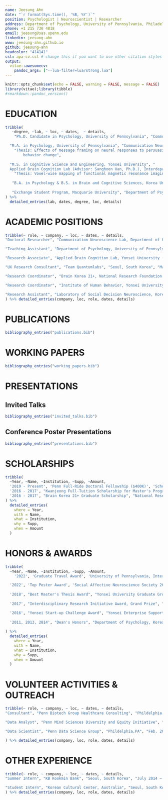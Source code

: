 ```yaml
---
name: Jeesung Ahn
date: "`r format(Sys.time(), '%B, %Y')`"
position: Psychologist | Neuroscientist | Researcher
address: Department of Psychology, University of Pennsylvania, Philadelphia, PA
phone: +1 215 730 4818
email: jeesung@sas.upenn.edu
linkedin: jeesung-ahn
www: jeesung-ahn.github.io
github: jeesung-ahn
headcolor: "414141"
csl: apa-cv.csl # change this if you want to use other citation styles
output: 
  vitae::awesomecv:
    pandoc_args: ["--lua-filter=lua/strong.lua"] 
---
```


```r
knitr::opts_chunk$set(echo = FALSE, warning = FALSE, message = FALSE)
library(vitae);library(tibble)
#rmarkdown::pandoc_version()
```

# EDUCATION

```r
tribble(
   ~degree, ~lab, ~ loc, ~ dates,  ~ details,
    "Ph.D. Candidate in Psychology, University of Pennsylvania", "Communication Neuroscience Lab (Advisor: Emily Falk, Ph.D.), Department of Psychology", "Aug. 2019 - Present", "Philadelphia, PA",NA, 

  "M.A. in Psychology, University of Pennsylvania", "Communication Neuroscience Lab (Advisor: Emily Falk, Ph.D.), Department of Psychology", "Aug. 2019 - Aug. 2021", "Philadelphia, PA", 
    "Thesis: Effects of message framing on neural responses to persuasive message and health
     	behavior change",
  
  "M.S. in Cognitive Science and Engineering, Yonsei University", "
  Applied Brain Cognition Lab (Advisor: Sanghoon Han, Ph.D.), Interdepartmental Cognitive Science Program", "Mar. 2016 - Feb. 2018", "Seoul, South Korea", 
    "Thesis: Voxel-wise mapping of functional magnetic resonance imaging in impression formation (best thesis award)",
  
   "B.A. in Psychology & B.S. in Brain and Cognitive Sciences, Korea University", "Department of Psychology, College of Information and Communications", "Mar. 2011 - Aug. 2015", "Seoul, South Korea", NA,
  
   "Exchange Student Program, Macquarie University", "Department of Psychology", "July 2013 - Dec. 2013", "Sydney, Australia",  NA
) %>% 
  detailed_entries(lab, dates, degree, loc, details)
```


# ACADEMIC POSITIONS

```r

tribble(~ role, ~ company, ~ loc, ~ dates, ~ details,
"Doctoral Researcher", "Communication Neuroscience Lab, Department of Psychology, University of Pennsylvania", "Phildelphia,PA", "Aug. 2019 – Present", list("Leading 8+ multidisciplinary research projects in the domain of experimental psychology and social/health neuroscience","Utilizing brain and social network data to develop machine learning models that make data-driven predictions on the effectiveness of health interventions in changing health behaviors (e.g., drinking, physical activity) and improving physical and mental well-being (e.g., loneliness)","Closely collaborating with cross-functional teams from 10+ institutions and 80+ researchers, including program managers, funders, data scientists, and engineers; honing skills in effectively visualizing and communicating complex scientific findings to diverse audiences"),

"Teaching Assistant", "Department of Psychology, University of Pennsylvania", "Phildelphia,PA", "Jan. 2021 – Dec. 2021", list("Introduction to Experimental Psychology (Spring 2021, Rebecca Waller, Ph.D.; Fall 2021, Anna Jenkins, Ph.D.)","Provided one-on-one mentorship to over 50 students to assist with the development of their study plans", "Developed evaluation tools for students and provided thorough grading and qualitative feedback on their essays"),

"Research Associate", "Applied Brain Cognition Lab, Yonsei University (P.I.: Sanghoon Han, Ph.D.) & Integrated Neurocognitive Functional Imaging Center, Yonsei University Severance Hospital (P.I.: Seung-Koo Lee, M.D., Ph.D.)", "Seoul, South Korea", "April. 2015 – Mar. 2019", list("Designed and directed 7+ end-to-end behavioral and neuroimaging projects, resulting in 3 first-author publications, an award-winning Master’s thesis, and 6 international conference presentations", "Collaborated with cross-functional teams to develop a mobile application for treating social anxiety; conducted behavioral and neuroimaging experiments, in-depth interviews, and supervised machine learning analyses to evaluate user experience and the clinical efficacy of the application", "Provided extensive technical support and mentorship to onboarding researchers regarding research project management, neuroimaging analyses, data quality control, and MATLAB scripting"),

"UX Research Consultant", "Team Quantumlabs", "Seoul, South Korea", "Mar. 2016 – Feb. 2018", list("Provided UX consulting services to a start-up company on the efficacy of their novel neurostimulation technology in enhancing cognitive functions, such as attention capacity", "Designed and conducted A/B tests and usability studies of their product, which led to the successful acquisition of $100K in funding", "Led a team that presented findings to cross-functional stakeholders, including venture capital funders, designers, engineers, and clinicians, to inform and advocate the direction of product development"),

"Research Coordinator", "Brain Korea 21+, National Research Foundation of Korea", "Seoul, South Korea", "Jun 2017 – Feb 2018", list("Managed research funding and travel funds for Yonsei Applied Brain Cognition Lab", "Prepared and submitted the annual review report for the lab"),

"Research Coordinator", "Institute of Human Behavior, Yonsei University", "Seoul, South Korea", "Mar 2016 – Aug 2016", list("Managed funding for academic and social events within the Department of Psychology at Yonsei University, including coordinating guest speaker series"),

"Research Assistant", "Laboratory of Social Decision Neuroscience, Korea University (Advisor: Hackjin Kim, Ph.D.)", "Seoul, South Korea", "Nov 2014 – April 2015", list("Collected behavioral and neuroimaging data for an EEG hyperscanning experiment")
) %>% detailed_entries(company, loc, role, dates, details)
```

# PUBLICATIONS

```r
bibliography_entries("publications.bib")
```

# WORKING PAPERS

```r
bibliography_entries("working_papers.bib")
```

# PRESENTATIONS
## Invited Talks
```r
bibliography_entries("invited_talks.bib")
```

## Conference Poster Presentations
```r
bibliography_entries("presentations.bib")
```


# SCHOLARSHIPS

```r
tribble(
  ~Year, ~Name, ~Institution, ~Supp, ~Amount,
  '2019 - Present', 'Penn Full-Ride Doctoral Fellowship ($400K)', 'School of Arts and Sciences, University of Pennsylvania', NA, NA,
  '2016 - 2017', "Kwanjeong Full-Tuition Scholarship for Master's Program ($22K)", "Kwanjeong Educational Foundation (http://en.ikef.or.kr)",NA,NA,
  '2016 - 2017', "Brain Korea 21+ Graduate Scholarship", "National Research Foundation of Korea",NA,NA
) %>%
  detailed_entries(
    where = Year,
    with = Name,
    what = Institution,
    why = Supp,
    when = Amount
  )
```

# HONORS & AWARDS

```r
tribble(
  ~Year, ~Name, ~Institution, ~Supp, ~Amount,
    '2022', 'Graduate Travel Award', 'University of Pennsylvania, International Communication Association Conference 2022 ', NA, NA,

  '2022', 'Top Poster Award', 'Social Affective Neuroscience Society 2022 ', 'Presented findings at an invited talk, titled "Brain responses to gain- and loss-framed messages differ, and interact with baseline physical activity, to predict later behaviors"', NA,
  
  '2018', "Best Master's Thesis Award", "Yonsei University Graduate Group", 'For the thesis titled "Voxel-wise mapping of functional magnetic resonance imaging in impression formation"',NA,
  
  '2017', "Interdisciplinary Research Initiative Award, Grand Prize", "Institute of Convergence Science (ICONS), Yonsei University",'Collaborated with electrical engineers to enhance brain image resolution using deep learning; awarded $5K research funding;',NA,

  '2016', "Yonsei Start-up Challenge Award", "Yonsei Enterprise Support Foundation",'Presented A/B test findings for a novel neurostimulation device developed by a start-up company, Team Quantumlabs; Led to $100K in funding',NA,
  
  '2011, 2013, 2014', "Dean's Honors", "Department of Psychology, Korea University",'For 5 semesters; 2014, Fall Semester (GPA 4.25/4.5); 2014, Spring Semester (GPA 4.25/4.5); 2013, Spring Semester (GPA 4.0/4.5); 2011, Fall Semester (GPA 4.11/4.5); 2011, Spring Semester (GPA 4.37/4.5)',NA
  
) %>%
  detailed_entries(
    where = Year,
    with = Name,
    what = Institution,
    why = Supp,
    when = Amount
  )
```

# VOLUNTEER ACTIVITIES & OUTREACH

```r

tribble(~ role, ~ company, ~ loc, ~ dates, ~ details,
"Consultant", "Penn Biotech Group Healthcare Consulting", "Phildelphia,PA", "Sept. 2022 – Present", list("Presented weekly deliverables to a biotherapeutic start-up company by analyzing the market landscape for a novel cancer therapy that will have a high impact on 1M+ tumor patients", "Led in-depth interviews with healthcare stakeholders and qualitatively evaluated 200+ clinical trials and company profiles, providing data-driven recommendations and benchmarks for partnership opportunities, market sizing and product pricing","Conducted fast-paced research and extensive literature reviews to meet the client’s needs and timeline"),

"Data Analyst", "Penn Mind Sciences Diversity and Equity Initiative", "Phildelphia,PA", "Mar. 2022 – Present", list("Designed and collected online surveys (Qualtrics) to assess participants’ experience with an outreach program that mentors underrepresented minority students in their career paths in science", "Wrangled and analyzed pre- vs. post- event data, including qualitatively reviewing participants’ written feedback", "Visualized outcomes using ggplot2, wordcloud, R Markdown and presented actionable insights and recommendations to organizers to improve the program"),

"Data Scientist", "Penn Data Science Group", "Phildelphia,PA", "Feb. 2022 – May 2022", list("Collaborated cross-functionally to wrangle and analyze climate data in the greater Philadelphia area", "Created interactive maps that visualize air quality and relevant health outcomes, which were used by the client (climate activists and researchers) to efficiently communicate their cause to climate policymakers")

) %>% detailed_entries(company, loc, role, dates, details)

```

# OTHER EXPERIENCE
```r


tribble(~ role, ~ company, ~ loc, ~ dates, ~ details,
"Summer Intern", "KB Kookmin Bank", "Seoul, South Korea", "July 2014 – Aug. 2014", list("Received training at the largest commercial bank in South Korea in 1) managing client data and 2) communicating with clients to better understand and meet their needs, making their experience with the bank more pleasant"),

"Student Intern", "Korean Cultural Center, Australia", "Seoul, South Korea", "Sep. 2013 – Dec. 2013", list("Directly interfaced with clients visiting the center as a primary receptionist and provided spoken and written translation services between English and Korean", "Performed weekly monitoring of Korean-related media content broadcast in Australia", "Actively participated in the organization of Korean cultural events, such as K-pop dance contests and Korean speech contests, in Sydney, Australia"),
) %>% detailed_entries(company, loc, role, dates, details)

```
